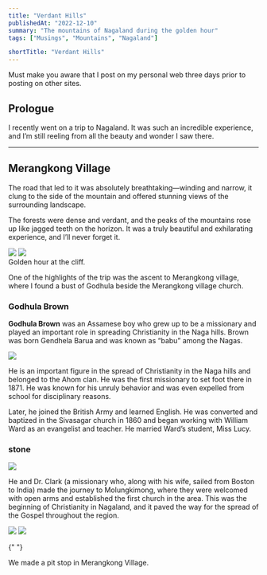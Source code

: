 ```yaml
---
title: "Verdant Hills"
publishedAt: "2022-12-10"
summary: "The mountains of Nagaland during the golden hour"
tags: ["Musings", "Mountains", "Nagaland"]

shortTitle: "Verdant Hills"
---
```


<Alert>
  Must make you aware that I post on my personal web three days prior to posting
  on other sites.
</Alert>


## Prologue

I recently went on a trip to Nagaland. It was such an incredible experience,
and I’m still reeling from all the beauty and wonder I saw there.

---

## Merangkong Village

The road that led to it was absolutely breathtaking—winding and narrow, it clung
to the side of the mountain and offered stunning views of the surrounding
landscape.

The forests were dense and verdant, and the peaks of the mountains rose up like
jagged teeth on the horizon. It was a truly beautiful and exhilarating
experience, and I’ll never forget it.

<div className="grid grid-cols-2 grid-rows-2 gap-1 overflow-clip rounded-lg">
  <Image
    width={600}
    height={400}
    src="/blog/verdant-hills/cliff.jpg"
    caption="me!"
  />
  <Image
    width={600}
    height={400}
    caption="chnrj"
    src="/blog/verdant-hills/20221206_145813 (1).jpg"
  />
</div>

<figcaption>Golden hour at the cliff.</figcaption>

One of the highlights of the trip was the ascent to Merangkong village, where I
found a bust of Godhula beside the Merangkong village church.

### Godhula Brown

**Godhula Brown** was an Assamese boy who grew up to be a missionary and played
an important role in spreading Christianity in the Naga hills. Brown was born
Gendhela Barua and was known as “babu” among the Nagas.

<Image width={600} height={400} src="/blog/verdant-hills/image.png" />

He is an important figure in the spread of Christianity in the Naga hills and
belonged to the Ahom clan. He was the first missionary to set foot there
in 1871. He was known for his unruly behavior and was even expelled from school
for disciplinary reasons.

Later, he joined the British Army and learned English. He was converted and
baptized in the Sivasagar church in 1860 and began working with William Ward as
an evangelist and teacher. He married Ward’s student, Miss Lucy.

### stone

<Image width={600} height={400} src="/blog/verdant-hills/stone.webp" />

He and Dr. Clark (a missionary who, along with his wife, sailed from Boston to
India) made the journey to Molungkimong, where they were welcomed with open arms
and established the first church in the area. This was the beginning of
Christianity in Nagaland, and it paved the way for the spread of the Gospel
throughout the region.

<div className="grid grid-cols-2 grid-rows-2 gap-1 overflow-clip rounded-lg">
  <Image
    width={600}
    height={400}
    src="/blog/verdant-hills/20221206_154221.jpg"
  />
  <Image
    width={600}
    height={400}
    src="/blog/verdant-hills/20221206_152528.jpg"
  />
</div>

{" "}

<figcaption>We made a pit stop in Merangkong Village.</figcaption>
